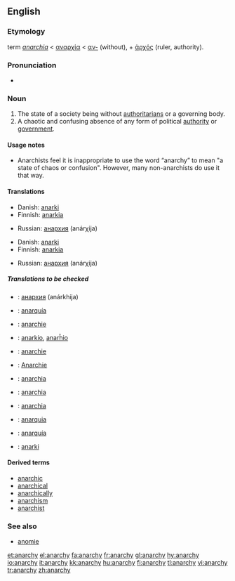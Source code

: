 ==English==
{{wikipedia}}

===Etymology===
{{NL.}} term ''[[anarchia]]'' < {{Gr.}} [[αναρχία]] < [[α-|αν-]] (without), + [[ἀρχός]] (ruler, authority).

===Pronunciation===
*{{IPA|/ˈænərki/}}

===Noun===
{{en-noun|anarchies|-}}

# The state of a society being without [[authoritarians]] or a governing body.
# A chaotic and confusing absence of any form of political [[authority]] or [[government]].

====Usage notes====
* Anarchists feel it is inappropriate to use the word “anarchy” to mean "a state of chaos or confusion". However, many non-anarchists do use it that way.

{{seeCites}}

====Translations====
{{trans-top|absence of any form of political authority or government}}
*Danish: [[anarki]] {{g|Danish}}
*Finnish: [[anarkia]]
{{trans-mid}}
*Russian: [[анархия]] (anárχija) {{f}}
{{trans-bottom}}

{{trans-top|political disorder and confusion}}
*Danish: [[anarki]] {{g|Danish}}
*Finnish: [[anarkia]]
{{trans-mid}}
*Russian: [[анархия]] (anárχija) {{f}}
{{trans-bottom}}

=====Translations to be checked=====
{{checktrans}}
{{trans-top|Translations to be checked}}
*{{ttbc|Bulgarian}}: [[анархия]] (anárkhija) {{f}} {{l}}
*{{ttbc|Catalan}}: [[anarquía]] {{f}}
*{{ttbc|Dutch}}: [[anarchie]] {{f}}
*{{ttbc|Esperanto}}: [[anarkio]], [[anarĥio]]
*{{ttbc|French}}: [[anarchie]] {{f}}
*{{ttbc|German}}: [[Anarchie]] {{f}}
*{{ttbc|Italian}}: [[anarchia]] {{f}}
{{trans-mid}}
*{{ttbc|Latin}}: [[anarchia]] {{f}}
*{{ttbc|Polish}}: [[anarchia]] {{f}}
*{{ttbc|Portuguese}}: [[anarquia]] {{f}}
*{{ttbc|Spanish}}: [[anarquía]] {{f}}
*{{ttbc|Swedish}}: [[anarki]] {{g|Swedish}}
{{trans-bottom}}

====Derived terms====
*[[anarchic]]
*[[anarchical]]
*[[anarchically]]
*[[anarchism]]
*[[anarchist]]

===See also===
*[[anomie]]

[[et:anarchy]]
[[el:anarchy]]
[[fa:anarchy]]
[[fr:anarchy]]
[[gl:anarchy]]
[[hy:anarchy]]
[[io:anarchy]]
[[it:anarchy]]
[[kk:anarchy]]
[[hu:anarchy]]
[[fi:anarchy]]
[[tl:anarchy]]
[[vi:anarchy]]
[[tr:anarchy]]
[[zh:anarchy]]